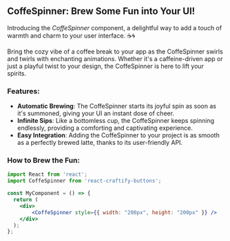  



<Meta title="Spinners/CoffeSpinner" component={CoffeSpinner} />

## CoffeSpinner: Brew Some Fun into Your UI!

Introducing the *CoffeSpinner* component, a delightful way to add a touch of warmth and charm to your user interface. ☕🌀

Bring the cozy vibe of a coffee break to your app as the CoffeSpinner swirls and twirls with enchanting animations. Whether it's a caffeine-driven app or just a playful twist to your design, the CoffeSpinner is here to lift your spirits.

### Features:

- **Automatic Brewing**: The CoffeSpinner starts its joyful spin as soon as it's summoned, giving your UI an instant dose of cheer.
- **Infinite Sips**: Like a bottomless cup, the CoffeSpinner keeps spinning endlessly, providing a comforting and captivating experience.
- **Easy Integration**: Adding the CoffeSpinner to your project is as smooth as a perfectly brewed latte, thanks to its user-friendly API.

### How to Brew the Fun:


```jsx
import React from 'react';
import CoffeSpinner from 'react-craftify-buttons';  

const MyComponent = () => {
  return (
    <div>
        <CoffeSpinner style={{ width: "200px", height: "200px" }} />
    </div>
  );
};

```